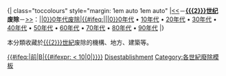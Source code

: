 <includeonly>{| class="toccolours" style="margin: 1em auto 1em auto"
|[[:Category:{{{3}}}世纪废除|<<]]－'''[[{{{2}}}世纪]]废除'''－[[:Category:{{{4}}}世纪废除|>>]]：[[:Category:{{{1}}}{{#ifeq:{{{1}}}|||0}}0年代废除|{{{1}}}{{#ifeq:{{{1}}}|||0}}0年代]] • [[:Category:{{{1}}}10年代废除|{{{1}}}10年代]] • [[:Category:{{{1}}}20年代废除|{{{1}}}20年代]] • [[:Category:{{{1}}}30年代废除|{{{1}}}30年代]] • [[:Category:{{{1}}}40年代废除|{{{1}}}40年代]] • [[:Category:{{{1}}}50年代废除|{{{1}}}50年代]] • [[:Category:{{{1}}}60年代废除|{{{1}}}60年代]] • [[:Category:{{{1}}}70年代废除|{{{1}}}70年代]] • [[:Category:{{{1}}}80年代废除|{{{1}}}80年代]] • [[:Category:{{{1}}}90年代废除|{{{1}}}90年代]]
|}

本分類收藏於[[{{{2}}}世紀]]废除的機構、地方、建築等。
[[Category:各世纪废除|{{#ifeq:{{padleft:|1|{{{2}}}}}|前|B{{{2}}}|{{#ifexpr:{{{2}}} < 10|0{{{2}}}|{{{2}}}}}}}]]
[[Category:{{{2}}}世紀|Disestablishment]]
</includeonly>
<noinclude>
{{Documentation}}
[[Category:各世紀廢除模板]]
</noinclude>